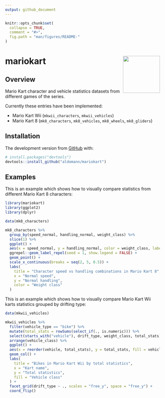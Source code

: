 ```yaml
---
output: github_document
---
```


```r
knitr::opts_chunk$set(
  collapse = TRUE,
  comment = "#>",
  fig.path = "man/figures/README-"
)
```
# mariokart <img src="man/figures/logo.png" align="right" width="120" />

<!-- badges: start -->
<!-- badges: end -->

## Overview

Mario Kart character and vehicle statistics datasets from different games of the series.

Currently these entries have been implemented:

- Mario Kart Wii (`mkwii_characters`, `mkwii_vehicles`) 
- Mario Kart 8 (`mk8_characters`, `mk8_vehicles`, `mk8_wheels`, `mk8_gliders`)

## Installation

<!-- You can install the released version of mariokart from [CRAN](https://CRAN.R-project.org) with: -->

<!-- ``` r -->
<!-- install.packages("mariokart") -->
<!-- ``` -->

<!-- And  -->
The development version from [GitHub](https://github.com/) with:

``` r
# install.packages("devtools")
devtools::install_github("aldomann/mariokart")
```
## Examples

This is an example which shows how to visually compare statistics from different Mario Kart 8 characters:

```r
library(mariokart)
library(ggplot2)
library(dplyr)
```

```r
data(mk8_characters)

mk8_characters %>% 
  group_by(speed_normal, handling_normal, weight_class) %>% 
  slice(1) %>% 
  ggplot() +
  aes(x = speed_normal, y = handling_normal, color = weight_class, label = character) +
  ggrepel::geom_label_repel(seed = 1, show.legend = FALSE) +
  geom_point() +
  scale_x_continuous(breaks = seq(2, 5, 0.5)) +
  labs(
    title = "Character speed vs handling combinations in Mario Kart 8",
    x = "Normal speed",
    y = "Normal handling",
    color = "Weight class"
  ) 
```

This is an example which shows how to visually compare Mario Kart Wii karts statistics grouped by drifting type:

```r
data(mkwii_vehicles)

mkwii_vehicles %>% 
  filter(vehicle_type == "bike") %>% 
  mutate(total_stats = rowSums(select_if(., is.numeric))) %>% 
  select(starts_with("vehicle"), drift_type, weight_class, total_stats) %>% 
  arrange(vehicle_class) %>% 
  ggplot() +
  aes(x = reorder(vehicle, total_stats), y = total_stats, fill = vehicle_class) +
  geom_col() +
  labs(
    title = "Bikes in Mario Kart Wii by total statistics",
    x = "Kart name",
    y = "Total statistics",
    fill = "Vehicle class"
  ) +
  facet_grid(drift_type ~ ., scales = "free_y", space = "free_y") +
  coord_flip()
```
